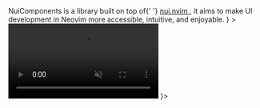 

<Homepage>
  <Hero 
    title="A set of tools for creating user interfaces in Neovim"
    logo={NuiComponentsLogo}
    description={
      <>
        NuiComponents is a library built on top of{' '}
        <a
          href="https://github.com/MunifTanjim/nui.nvim"
          target="_blank"
          rel="noopener noreferrer"
          className="nx-text-primary-600 nx-underline nx-decoration-from-font [text-underline-position:from-font]"
        >
          nui.nvim
        </a>, it aims to make UI development in Neovim more <Highlight>accessible, intuitive, and enjoyable</Highlight>.
      </>
    }
  >
  </Hero>
  <Features preview={
    <div className="lg:pr-16">
      <video controls={false} autoPlay={true} muted={true} loop={true} style={{ borderRadius: 8 }}>
        <source src="/gifs/hero.mp4" type="video/mp4" />
        Your browser does not support the video tag.
      </video>
    </div>
  }>
    <Feature
      icon={IconFirework}
      color="#ffa10d"
      title="Reactive UI"
      description="The library automatically handles UI updates based on input and events received."
    />
    <Feature
      icon={IconLayout}
      color="#00e6cf"
      title="Flexbox"
      description="NuiComponents supports a simple flexbox layout system, which provides a more flexible way to layout UIs."
    />
    <Feature
      icon={IconCheckbox}
      color="#e6008a"
      title="State Management"
      description="The library provides a state management system that allows managing data and UI state with ease."
    />
    <Feature
      icon={IconExtension}
      color="#ba95f6"
      title="Extensibility"
      description="Create your custom components by using Component API."
    />
    <Feature
      icon={IconProcess}
      color="#ff433e"
      title="Reusability"
      description="Reuse components between different parts of UI, reduce the amount of code you need to write."
    />
  </Features>
</Homepage>
